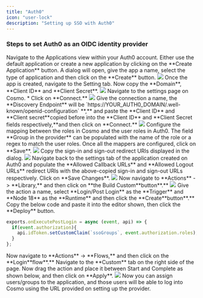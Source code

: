 ```yaml
---
title: "Auth0"
icon: "user-lock"
description: "Setting up SSO with Auth0"
---
```


### Steps to set Auth0 as an OIDC identity provider

<Steps>
  <Step>
    Navigate to the Applications view within your Auth0 account.
  </Step>
  <Step>
    Either use the default application or create a new application by clicking on the **Create Application** button.
  </Step>
  <Step>
  A dialog will open, give the app a name, select the type of application and then click on the **Create** button.

<Frame>
  <img src="/images/studio/sso/image-14.png" />
  </Frame>
</Step>
<Step>
  Once the app is created, navigate to the Setting tab. Now copy the **Domain**, **Client ID** and **Client Secret**.

  <Frame>
    <img src="/images/studio/sso/image-15.png" />
  </Frame>
</Step>
<Step>
  Navigate to the settings page on Cosmo.
</Step>
<Step>
* Click on **Connect.**

<Frame>
  <img src="/images/studio/sso/image-16.png" />
</Frame>
</Step>
<Step>
  Give the connection a name, the **Discovery Endpoint** will be  `https://YOUR_AUTH0_DOMAIN/.well-known/openid-configuration` **,** and paste the **Client ID** and  **Client secret**copied before into the **Client ID** and  **Client Secret fields respectively,**and then click on **Connect.**

<Frame>
  <img src="/images/studio/sso/image-17.png" />
</Frame>
</Step>
<Step>
 Configure the mapping between the roles in Cosmo and the user roles in Auth0. The field **Group in the provider** can be populated with the name of the role or a regex to match the user roles. Once all the mappers are configured, click on **Save**.

<Frame>
  <img src="/images/studio/sso/image-18.png" />
</Frame>
</Step>
<Step>
 Copy the sign-in and sign-out redirect URIs displayed in the dialog.

<Frame>
  <img src="/images/studio/sso/image-19.png" />
</Frame>
</Step>
<Step>
  Navigate back to the settings tab of the application created on Auth0 and populate the **Allowed Callback URLs** and **Allowed Logout URLs** redirect URIs with the above-copied sign-in and sign-out URLs respectively. Click on **Save Changes**.

<Frame>
  <img src="/images/studio/sso/image-20.png" />
</Frame>
</Step>
<Step>
  Now navigate to **Actions** -> **Library,** and then click on  **the Build Custom**button**.**

<Frame>
  <img src="/images/studio/sso/image-21.png" />
</Frame>
</Step>

<Step>
  Give the action a name, select **Login/Post Login** as the **Trigger** and **Node 18** as the **Runtime** and then click the  **Create**button**.**

</Step>
<Step>
Copy the below code and paste it into the editor shown, then click the **Deploy** button.

```js
exports.onExecutePostLogin = async (event, api) => {
  if(event.authorization){
    api.idToken.setCustomClaim(`ssoGroups`, event.authorization.roles);
  }
};
```
</Step>

<Step>
  Now navigate to **Actions** -> **Flows,** and then click on  the  **Login**flow**.**

</Step>
<Step>
Navigate to the **Custom** tab on the right side of the page. Now drag the action and place it between Start and Complete as shown below, and then click on **Apply**.

<Frame>
  <img src="/images/studio/sso/image-22.png" />
</Frame>
</Step>
<Step>
Now you can assign users/groups to the application, and those users will be able to log into Cosmo using the URL provided on setting up the provider.
</Step>
</Steps>
